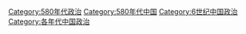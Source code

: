 [[Category:580年代政治|Category:580年代政治]]
[[Category:580年代中国|Category:580年代中国]]
[[Category:6世纪中国政治|Category:6世纪中国政治]]
[[Category:各年代中国政治|Category:各年代中国政治]]